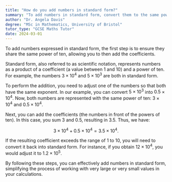 ```yaml
---
title: "How do you add numbers in standard form?"
summary: "To add numbers in standard form, convert them to the same power of ten and then sum their coefficients."
author: "Dr. Angela Davis"
degree: "MSc in Mathematics, University of Bristol"
tutor_type: "GCSE Maths Tutor"
date: 2024-03-01
---
```


To add numbers expressed in standard form, the first step is to ensure they share the same power of ten, allowing you to then add the coefficients.

Standard form, also referred to as scientific notation, represents numbers as a product of a coefficient (a value between $1$ and $10$) and a power of ten. For example, the numbers $3 \times 10^4$ and $5 \times 10^3$ are both in standard form.

To perform the addition, you need to adjust one of the numbers so that both have the same exponent. In our example, you can convert $5 \times 10^3$ into $0.5 \times 10^4$. Now, both numbers are represented with the same power of ten: $3 \times 10^4$ and $0.5 \times 10^4$.

Next, you can add the coefficients (the numbers in front of the powers of ten). In this case, you sum $3$ and $0.5$, resulting in $3.5$. Thus, we have:

$$
3 \times 10^4 + 0.5 \times 10^4 = 3.5 \times 10^4.
$$

If the resulting coefficient exceeds the range of $1$ to $10$, you will need to convert it back into standard form. For instance, if you obtain $12 \times 10^4$, you would adjust it to $1.2 \times 10^5$.

By following these steps, you can effectively add numbers in standard form, simplifying the process of working with very large or very small values in your calculations.
    